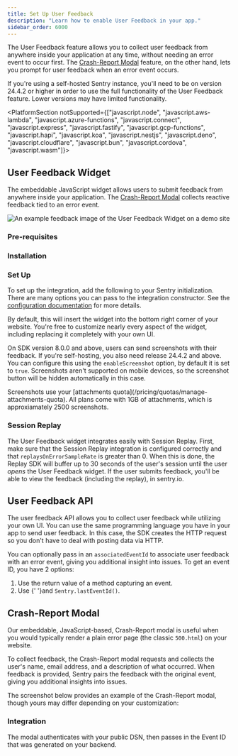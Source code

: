 ```yaml
---
title: Set Up User Feedback
description: "Learn how to enable User Feedback in your app."
sidebar_order: 6000
---
```


The User Feedback feature allows you to collect user feedback from anywhere inside your application at any time, without needing an error event to occur first. The [Crash-Report Modal](#crash-report-modal) feature, on the other hand, lets you prompt for user feedback when an error event occurs.

<Alert>
If you're using a self-hosted Sentry instance, you'll need to be on version 24.4.2 or higher in order to use the full functionality of the User Feedback feature. Lower versions may have limited functionality.
</Alert>

<PlatformSection notSupported={["javascript.node", "javascript.aws-lambda", "javascript.azure-functions", "javascript.connect", "javascript.express", "javascript.fastify", "javascript.gcp-functions", "javascript.hapi", "javascript.koa", "javascript.nestjs", "javascript.deno", "javascript.cloudflare", "javascript.bun", "javascript.cordova", "javascript.wasm"]}>

## User Feedback Widget

The embeddable JavaScript widget allows users to submit feedback from anywhere inside your application. The [Crash-Report Modal](#crash-report-modal) collects reactive feedback tied to an error event.

![An example feedback image of the User Feedback Widget on a demo site](./img/user-feedback-widget.png)

### Pre-requisites

<PlatformContent includePath="user-feedback/pre-requisites" />

### Installation

<PlatformContent includePath="user-feedback/install" />

### Set Up

To set up the integration, add the following to your Sentry initialization. There are many options you can pass to the integration constructor. See the [configuration documentation](/platforms/javascript/user-feedback/configuration/) for more details.


<PlatformContent includePath="user-feedback/setup" />

By default, this will insert the widget into the bottom right corner of your website. You're free to customize nearly every aspect of the widget, including replacing it completely with your own UI.

On SDK version 8.0.0 and above, users can send screenshots with their feedback. If you're self-hosting, you also need release 24.4.2 and above. You can configure this using the `enableScreenshot` option, by default it is set to `true`. Screenshots aren't supported on mobile devices, so the screenshot button will be hidden automatically in this case.

<Alert>
  Screenshots use your [attachments
  quota](/pricing/quotas/manage-attachments-quota). All plans come with 1GB of
  attachments, which is approxiamately 2500 screenshots.
</Alert>

### Session Replay

The User Feedback widget integrates easily with <PlatformLink to="/session-replay/">Session Replay</PlatformLink>. First, make sure that the Session Replay integration is configured correctly and that `replaysOnErrorSampleRate` is greater than 0. When this is done, the Replay SDK will buffer up to 30 seconds of the user's session until the user _opens_ the User Feedback widget. If the user submits feedback, you'll be able to view the feedback (including the replay), in sentry.io.

</PlatformSection>

## User Feedback API

The user feedback API allows you to collect user feedback while utilizing your own UI. You can use the same programming language you have in your app to send user feedback. In this case, the SDK creates the HTTP request so you don't have to deal with posting data via HTTP.

You can optionally pass in an `associatedEventId` to associate user feedback with an error event, giving you additional insight into issues. To get an event ID, you have 2 options:
1. Use the return value of a method capturing an event.
2. Use <PlatformLink to="/configuration/options/#before-send"><PlatformIdentifier name="before-send" /></PlatformLink>{' '}and `Sentry.lastEventId()`.


<PlatformContent includePath="user-feedback/sdk-api-example/" />

## Crash-Report Modal

Our embeddable, JavaScript-based, Crash-Report modal is useful when you would typically render a plain error page (the classic `500.html`) on your website.

To collect feedback, the Crash-Report modal requests and collects the user's name, email address, and a description of what occurred. When feedback is provided, Sentry pairs the feedback with the original event, giving you additional insights into issues.

The screenshot below provides an example of the Crash-Report modal, though yours may differ depending on your customization:

<Include name="common-imgs/user_feedback_widget" />

### Integration

The modal authenticates with your public DSN, then passes in the Event ID that was generated on your backend.

<PlatformContent includePath="user-feedback/example-widget/" />
